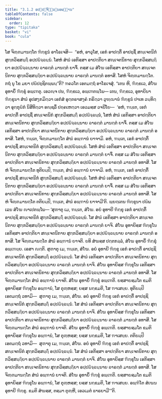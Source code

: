 ```yaml
---
title: "3.1.2 ອປ຺ປຏິຈ຺ຉນ຺ນອພ຺ຠານ"
tableOfContents: false
sidebar:
  order: 12
type: "tipitaka"
basket: "vi"
book: "cula"
---
```



<DynamicBreadcrumb />

<Division number="100" book="cula">

<Paragraph number="505" book="cula">
ໂສ ຈິຓ຺ຓມານຕ຺ໂຕ ຠິກ຺ຂູນໍ ອາໂຣເຈສິ—  “ອຫໍ, ອາວຸໂສ, ເອກໍ ອາປຕ຺ຕິໍ ອາປຊ຺ຊິໍ ສຎ຺ເຈຕນິກໍ ສຸກ຺ກວິສ຺ສຏ຺ຐິໍ ອປ຺ປຏິຈ຺ຉນ຺ນໍ. ໂສຫໍ ສໍຆໍ ເອກິສ຺ສາ ອາປຕ຺ຕິຍາ ສຎ຺ເຈຕນິກາຍ ສຸກ຺ກວິສ຺ສຏ຺ຐິຍາ ອປ຺ປຏິຈ຺ຉນ຺ນາຍ ຉາຣຕ຺ຕໍ ມານຕ຺ຕໍ ຍາຈິໍ. ຕສ຺ສ ເມ ສໍໂຆ ເອກິສ຺ສາ ອາປຕ຺ຕິຍາ ສຎ຺ເຈຕນິກາຍ ສຸກ຺ກວິສ຺ສຏ຺ຐິຍາ ອປ຺ປຏິຈ຺ຉນ຺ນາຍ ຉາຣຕ຺ຕໍ ມານຕ຺ຕໍ ອທາສິ. ໂສຫໍ ຈິຓ຺ຓມານຕ຺ໂຕ. ກຖໍ ນຸ ໂຂ ມຍາ ປຏິປຊ຺ຊິຕພ຺ພນ຺”ຕິ? ຠຄວໂຕ ເອຕມຕ຺ຖໍ ອາໂຣເຈສຸໍ. “ເຕນ ຫິ, ຠິກ຺ຂເວ, ສໍໂຆ ອຸທາຍິໍ ຠິກ຺ຂຸໍ ອພ຺ເຠຕຸ. ເອວຎ຺ຈ ປນ, ຠິກ຺ຂເວ, ອພ຺ເຠຕພ຺ໂພ—
</Paragraph>

<Paragraph number="506" book="cula">
ເຕນ, ຠິກ຺ຂເວ, ອຸທາຍິນາ ຠິກ຺ຂຸນາ ສໍຆໍ ອຸປສງ຺ກມິຕ຺ວາ ເອກໍສໍ ອຸຕ຺ຕຣາສງ຺ຄໍ ກຣິຕ຺ວາ ວຸຑ຺ຒານໍ ຠິກ຺ຂູນໍ ປາເທ ວນ຺ທິຕ຺ວາ ອຸກ຺ກຸຏິກໍ ນິສີທິຕ຺ວາ ອຎ຺ຊລິໍ ປຄ຺ຄເຫຕ຺ວາ ເອວມສ຺ສ ວຈນີໂຍ—  ‘ອຫໍ, ຠນ຺ເຕ, ເອກໍ ອາປຕ຺ຕິໍ ອາປຊ຺ຊິໍ ສຎ຺ເຈຕນິກໍ ສຸກ຺ກວິສ຺ສຏ຺ຐິໍ ອປ຺ປຏິຈ຺ຉນ຺ນໍ, ໂສຫໍ ສໍຆໍ ເອກິສ຺ສາ ອາປຕ຺ຕິຍາ ສຎ຺ເຈຕນິກາຍ ສຸກ຺ກວິສ຺ສຏ຺ຐິຍາ ອປ຺ປຏິຈ຺ຉນ຺ນາຍ ຉາຣຕ຺ຕໍ ມານຕ຺ຕໍ ຍາຈິໍ. ຕສ຺ສ ເມ ສໍໂຆ ເອກິສ຺ສາ ອາປຕ຺ຕິຍາ ສຎ຺ເຈຕນິກາຍ ສຸກ຺ກວິສ຺ສຏ຺ຐິຍາ ອປ຺ປຏິຈ຺ຉນ຺ນາຍ ຉາຣຕ຺ຕໍ ມານຕ຺ຕໍ ອທາສິ. ໂສຫໍ, ຠນ຺ເຕ, ຈິຓ຺ຓມານຕ຺ໂຕ ສໍຆໍ ອພ຺ຠານໍ ຍາຈາມິ.
</Paragraph>

<Paragraph number="507" book="cula">
ອຫໍ, ຠນ຺ເຕ, ເອກໍ ອາປຕ຺ຕິໍ ອາປຊ຺ຊິໍ ສຎ຺ເຈຕນິກໍ ສຸກ຺ກວິສ຺ສຏ຺ຐິໍ ອປ຺ປຏິຈ຺ຉນ຺ນໍ. ໂສຫໍ ສໍຆໍ ເອກິສ຺ສາ ອາປຕ຺ຕິຍາ ສຎ຺ເຈຕນິກາຍ ສຸກ຺ກວິສ຺ສຏ຺ຐິຍາ ອປ຺ປຏິຈ຺ຉນ຺ນາຍ ຉາຣຕ຺ຕໍ ມານຕ຺ຕໍ ຍາຈິໍ. ຕສ຺ສ ເມ ສໍໂຆ ເອກິສ຺ສາ ອາປຕ຺ຕິຍາ ສຎ຺ເຈຕນິກາຍ ສຸກ຺ກວິສ຺ສຏ຺ຐິຍາ ອປ຺ປຏິຈ຺ຉນ຺ນາຍ ຉາຣຕ຺ຕໍ ມານຕ຺ຕໍ ອທາສິ. ໂສຫໍ ຈິຓ຺ຓມານຕ຺ໂຕ ທຸຕິຍມ຺ປິ, ຠນ຺ເຕ, ສໍຆໍ ອພ຺ຠານໍ ຍາຈາມິ.
</Paragraph>

<Paragraph number="508" book="cula">
ອຫໍ, ຠນ຺ເຕ, ເອກໍ ອາປຕ຺ຕິໍ ອາປຊ຺ຊິໍ ສຎ຺ເຈຕນິກໍ ສຸກ຺ກວິສ຺ສຏ຺ຐິໍ ອປ຺ປຏິຈ຺ຉນ຺ນໍ. ໂສຫໍ ສໍຆໍ ເອກິສ຺ສາ ອາປຕ຺ຕິຍາ ສຎ຺ເຈຕນິກາຍ ສຸກ຺ກວິສ຺ສຏ຺ຐິຍາ ອປ຺ປຏິຈ຺ຉນ຺ນາຍ ຉາຣຕ຺ຕໍ ມານຕ຺ຕໍ ຍາຈິໍ. ຕສ຺ສ ເມ ສໍໂຆ ເອກິສ຺ສາ ອາປຕ຺ຕິຍາ ສຎ຺ເຈຕນິກາຍ ສຸກ຺ກວິສ຺ສຏ຺ຐິຍາ ອປ຺ປຏິຈ຺ຉນ຺ນາຍ ຉາຣຕ຺ຕໍ ມານຕ຺ຕໍ ອທາສິ. ໂສຫໍ ຈິຓ຺ຓມານຕ຺ໂຕ ຕຕິຍມ຺ປິ, ຠນ຺ເຕ, ສໍຆໍ ອພ຺ຠານໍ ຍາຈາມີ’ຕິ. ພ຺ຍຕ຺ເຕນ ຠິກ຺ຂຸນາ ປຏິພເລນ ສໍໂຆ ຎາເປຕພ຺ໂພ—
</Paragraph>

</Division>
<Division number="101" book="cula">

<Paragraph number="509" book="cula">
‘ສຸຓາຕຸ ເມ, ຠນ຺ເຕ, ສໍໂຆ. ອຍໍ ອຸທາຍີ ຠິກ຺ຂຸ ເອກໍ ອາປຕ຺ຕິໍ ອາປຊ຺ຊິ ສຎ຺ເຈຕນິກໍ ສຸກ຺ກວິສ຺ສຏ຺ຐິໍ ອປ຺ປຏິຈ຺ຉນ຺ນໍ. ໂສ ສໍຆໍ ເອກິສ຺ສາ ອາປຕ຺ຕິຍາ ສຎ຺ເຈຕນິກາຍ ສຸກ຺ກວິສ຺ສຏ຺ຐິຍາ ອປ຺ປຏິຈ຺ຉນ຺ນາຍ ຉາຣຕ຺ຕໍ ມານຕ຺ຕໍ ຍາຈິ. ສໍໂຆ ອຸທາຍິສ຺ສ ຠິກ຺ຂຸໂນ ເອກິສ຺ສາ ອາປຕ຺ຕິຍາ ສຎ຺ເຈຕນິກາຍ ສຸກ຺ກວິສ຺ສຏ຺ຐິຍາ ອປ຺ປຏິຈ຺ຉນ຺ນາຍ ຉາຣຕ຺ຕໍ ມານຕ຺ຕໍ ອທາສິ. ໂສ ຈິຓ຺ຓມານຕ຺ໂຕ ສໍຆໍ ອພ຺ຠານໍ ຍາຈຕິ. ຍທິ ສໍຆສ຺ສ ປຕ຺ຕກລ຺ລໍ, ສໍໂຆ ອຸທາຍິໍ ຠິກ຺ຂຸໍ ອພ຺ເຠຍ຺ຍ. ເອສາ ຎຕ຺ຕິ.
</Paragraph>

<Paragraph number="510" book="cula">
ສຸຓາຕຸ ເມ, ຠນ຺ເຕ, ສໍໂຆ. ອຍໍ ອຸທາຍີ ຠິກ຺ຂຸ ເອກໍ ອາປຕ຺ຕິໍ ອາປຊ຺ຊິ ສຎ຺ເຈຕນິກໍ ສຸກ຺ກວິສ຺ສຏ຺ຐິໍ ອປ຺ປຏິຈ຺ຉນ຺ນໍ. ໂສ ສໍຆໍ ເອກິສ຺ສາ ອາປຕ຺ຕິຍາ ສຎ຺ເຈຕນິກາຍ ສຸກ຺ກວິສ຺ສຏ຺ຐິຍາ ອປ຺ປຏິຈ຺ຉນ຺ນາຍ ຉາຣຕ຺ຕໍ ມານຕ຺ຕໍ ຍາຈິ. ສໍໂຆ ອຸທາຍິສ຺ສ ຠິກ຺ຂຸໂນ ເອກິສ຺ສາ ອາປຕ຺ຕິຍາ ສຎ຺ເຈຕນິກາຍ ສຸກ຺ກວິສ຺ສຏ຺ຐິຍາ ອປ຺ປຏິຈ຺ຉນ຺ນາຍ ຉາຣຕ຺ຕໍ ມານຕ຺ຕໍ ອທາສິ. ໂສ ຈິຓ຺ຓມານຕ຺ໂຕ ສໍຆໍ ອພ຺ຠານໍ ຍາຈຕິ. ສໍໂຆ ອຸທາຍິໍ ຠິກ຺ຂຸໍ ອພ຺ເຠຕິ. ຍສ຺ສາຍສ຺ມໂຕ ຂມຕິ ອຸທາຍິສ຺ສ ຠິກ຺ຂຸໂນ ອພ຺ຠານໍ, ໂສ ຕຸຓ຺ຫສ຺ສ; ຍສ຺ສ ນກ຺ຂມຕິ, ໂສ ຠາເສຍ຺ຍ.
</Paragraph>

<Paragraph number="511" book="cula">
ທຸຕິຍມ຺ປິ ເອຕມຕ຺ຖໍ ວທາມິ—  ສຸຓາຕຸ ເມ, ຠນ຺ເຕ, ສໍໂຆ. ອຍໍ ອຸທາຍີ ຠິກ຺ຂຸ ເອກໍ ອາປຕ຺ຕິໍ ອາປຊ຺ຊິ ສຎ຺ເຈຕນິກໍ ສຸກ຺ກວິສ຺ສຏ຺ຐິໍ ອປ຺ປຏິຈ຺ຉນ຺ນໍ. ໂສ ສໍຆໍ ເອກິສ຺ສາ ອາປຕ຺ຕິຍາ ສຎ຺ເຈຕນິກາຍ ສຸກ຺ກວິສ຺ສຏ຺ຐິຍາ ອປ຺ປຏິຈ຺ຉນ຺ນາຍ ຉາຣຕ຺ຕໍ ມານຕ຺ຕໍ ຍາຈິ. ສໍໂຆ ອຸທາຍິສ຺ສ ຠິກ຺ຂຸໂນ ເອກິສ຺ສາ ອາປຕ຺ຕິຍາ ສຎ຺ເຈຕນິກາຍ ສຸກ຺ກວິສ຺ສຏ຺ຐິຍາ ອປ຺ປຏິຈ຺ຉນ຺ນາຍ ຉາຣຕ຺ຕໍ ມານຕ຺ຕໍ ອທາສິ. ໂສ ຈິຓ຺ຓມານຕ຺ໂຕ ສໍຆໍ ອພ຺ຠານໍ ຍາຈຕິ. ສໍໂຆ ອຸທາຍິໍ ຠິກ຺ຂຸໍ ອພ຺ເຠຕິ. ຍສ຺ສາຍສ຺ມໂຕ ຂມຕິ ອຸທາຍິສ຺ສ ຠິກ຺ຂຸໂນ ອພ຺ຠານໍ, ໂສ ຕຸຓ຺ຫສ຺ສ; ຍສ຺ສ ນກ຺ຂມຕິ, ໂສ ຠາເສຍ຺ຍ.
</Paragraph>

<Paragraph number="512" book="cula">
ຕຕິຍມ຺ປິ ເອຕມຕ຺ຖໍ ວທາມິ—  ສຸຓາຕຸ ເມ, ຠນ຺ເຕ, ສໍໂຆ. ອຍໍ ອຸທາຍີ ຠິກ຺ຂຸ ເອກໍ ອາປຕ຺ຕິໍ ອາປຊ຺ຊິ ສຎ຺ເຈຕນິກໍ ສຸກ຺ກວິສ຺ສຏ຺ຐິໍ ອປ຺ປຏິຈ຺ຉນ຺ນໍ. ໂສ ສໍຆໍ ເອກິສ຺ສາ ອາປຕ຺ຕິຍາ ສຎ຺ເຈຕນິກາຍ ສຸກ຺ກວິສ຺ສຏ຺ຐິຍາ ອປ຺ປຏິຈ຺ຉນ຺ນາຍ ຉາຣຕ຺ຕໍ ມານຕ຺ຕໍ ຍາຈິ. ສໍໂຆ ອຸທາຍິສ຺ສ ຠິກ຺ຂຸໂນ ເອກິສ຺ສາ ອາປຕ຺ຕິຍາ ສຎ຺ເຈຕນິກາຍ ສຸກ຺ກວິສ຺ສຏ຺ຐິຍາ ອປ຺ປຏິຈ຺ຉນ຺ນາຍ ຉາຣຕ຺ຕໍ ມານຕ຺ຕໍ ອທາສິ. ໂສ ຈິຓ຺ຓມານຕ຺ໂຕ ສໍຆໍ ອພ຺ຠານໍ ຍາຈຕິ. ສໍໂຆ ອຸທາຍິໍ ຠິກ຺ຂຸໍ ອພ຺ເຠຕິ. ຍສ຺ສາຍສ຺ມໂຕ ຂມຕິ ອຸທາຍິສ຺ສ ຠິກ຺ຂຸໂນ ອພ຺ຠານໍ, ໂສ ຕຸຓ຺ຫສ຺ສ; ຍສ຺ສ ນກ຺ຂມຕິ, ໂສ ຠາເສຍ຺ຍ.
</Paragraph>

<Paragraph number="513" book="cula">
ອພ຺ຠິໂຕ ສໍເຆນ ອຸທາຍີ ຠິກ຺ຂຸ. ຂມຕິ ສໍຆສ຺ສ, ຕສ຺ມາ ຕຸຓ຺ຫີ, ເອວເມຕໍ ຘາຣຍາມີ’”ຕິ.
</Paragraph>
</Division>